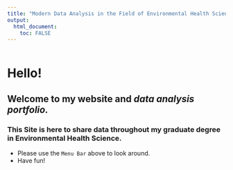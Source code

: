 ```yaml
---
title: "Modern Data Analysis in the Field of Environmental Health Science"
output: 
  html_document:
    toc: FALSE
---
```

```r

```

# Hello! {.tabset}

## Welcome to **my website** and _data analysis portfolio._

### This Site is here to share data throughout my graduate degree in Environmental Health Science.


* Please use the `Menu Bar` above to look around.
* Have fun!
